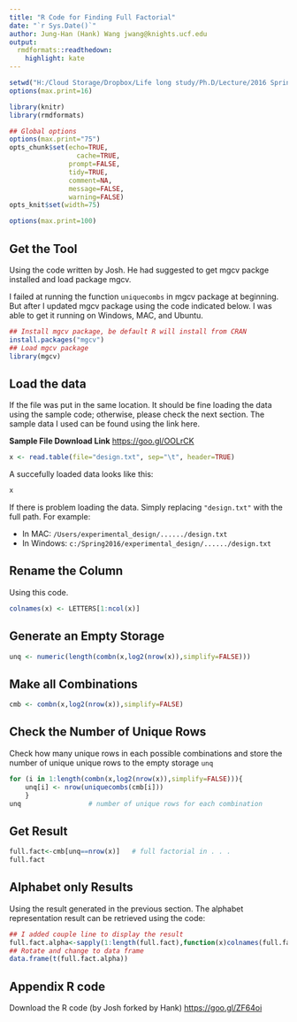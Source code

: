 ```yaml
---
title: "R Code for Finding Full Factorial"
date: "`r Sys.Date()`"
author: Jung-Han (Hank) Wang jwang@knights.ucf.edu
output:
  rmdformats::readthedown:
    highlight: kate
---
```

```r
setwd("H:/Cloud Storage/Dropbox/Life long study/Ph.D/Lecture/2016 Spring/Experimental Design/R project/Experimental Design/Full Factorial")
options(max.print=16)
```

```r
library(knitr)
library(rmdformats)

## Global options
options(max.print="75")
opts_chunk$set(echo=TRUE,
	             cache=TRUE,
               prompt=FALSE,
               tidy=TRUE,
               comment=NA,
               message=FALSE,
               warning=FALSE)
opts_knit$set(width=75)

options(max.print=100)
```

## Get the Tool

Using the code written by Josh. He had suggested to get mgcv packge installed and load package mgcv.

I failed at running the function `uniquecombs` in mgcv package at beginning. But after I updated mgcv package using the code indicated below.
I was able to get it running on Windows, MAC, and Ubuntu.
```r
## Install mgcv package, be default R will install from CRAN
install.packages("mgcv")
## Load mgcv package
library(mgcv)
```

## Load the data

If the file was put in the same location. It should be fine loading the data using the sample code; otherwise, please check the next section.
The sample data I used can be found using the link here.

__Sample File Download Link__ <https://goo.gl/OOLrCK>

``` r
x <- read.table(file="design.txt", sep="\t", header=TRUE)
```

A succefully loaded data looks like this:
```r

x
```

If there is problem loading the data. Simply replacing `"design.txt"` with the full path. For example: 

- In MAC: `/Users/experimental_design/....../design.txt`
- In Windows: `c:/Spring2016/experimental_design/....../design.txt`

## Rename the Column

Using this code.

```r
colnames(x) <- LETTERS[1:ncol(x)]
```

## Generate an Empty Storage

```r
unq <- numeric(length(combn(x,log2(nrow(x)),simplify=FALSE)))
```

## Make all Combinations

```r
cmb <- combn(x,log2(nrow(x)),simplify=FALSE)
```

## Check the Number of Unique Rows

Check how many unique rows in each possible combinations and store the number of unique unique rows to the empty storage `unq`

```r
for (i in 1:length(combn(x,log2(nrow(x)),simplify=FALSE))){
	unq[i] <- nrow(uniquecombs(cmb[i]))
	}
unq                 # number of unique rows for each combination
```

## Get Result

```r
full.fact<-cmb[unq==nrow(x)]   # full factorial in . . .
full.fact

```

## Alphabet only Results

Using the result generated in the previous section. The alphabet representation result can be retrieved using the code:

``` r
## I added couple line to display the result
full.fact.alpha<-sapply(1:length(full.fact),function(x)colnames(full.fact[[x]]))
## Rotate and change to data frame
data.frame(t(full.fact.alpha))

```

## Appendix R code

Download the R code (by Josh forked by Hank) <https://goo.gl/ZF64oi>

```r
```